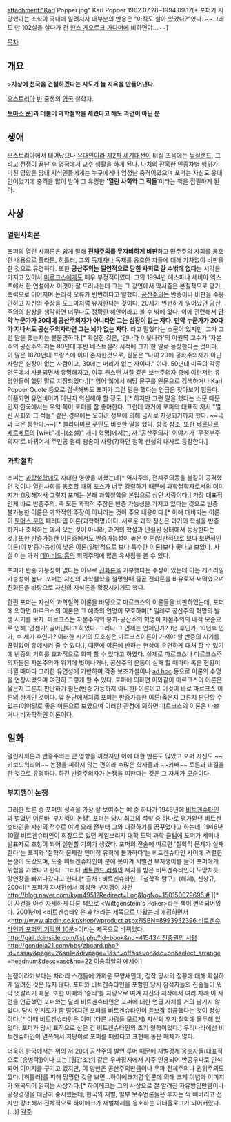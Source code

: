 attachment:"Karl Popper.jpg"
Karl Popper 1902.07.28~1994.09.17[* 포퍼가 사망했다는 소식이 국내에 알려지자 대부분의 반응은 "아직도 살아 있었나?"였다. ~~그래도 만 102살을 살다가 간 [[한스 게오르크 가다머]]에 비하면야...~~]

[[목차]]
== 개요 ==
>'''지상에 천국을 건설하겠다는 시도가 늘 지옥을 만들어낸다.'''

[[오스트리아]] [[빈]] 출생의 [[영국]] 철학자.

'''[[토마스 쿤]]]과 더불어 과학철학을 세웠다고 해도 과언이 아닌 분'''

== 생애 ==
오스트리아에서 태어났으나 [[유대인]]이라 [[제2차 세계대전]]이 터질 즈음에는 [[뉴질랜드]], 그리고 전쟁이 끝난 후 영국에서 교수 생활을 하게 된다. [[나치]]의 잔혹한 인종차별 행위가 미친 영향은 당대 지식인들에게는 누구에게나 엄청난 충격이였으며 포퍼는 자신도 유대인이었기에 충격을 많이 받아 그 유명한 ''''열린 사회와 그 적들''''이라는 책을 집필하게 된다.

== 사상 ==
=== 열린사회론 ===
포퍼의 열린 사회론은 쉽게 말해 '''[[전체주의]]를 무자비하게 비판'''하고 민주주의 사회를 옹호한 내용으로 [[플라톤]], [[히틀러]], 그외 [[독재자]]나 독재를 옹호한 자들에 대해 가차없이 비판을 한 것으로 유명하다. 또한 '''공산주의는 필연적으로 닫힌 사회로 갈 수밖에 없다'''는 시각을 가지고 있어서 [[마르크스]]에게도 매우 부정적이였다. 그의 1994년 에스파냐 세비야 엑스포에서 한 연설에서 이것이 잘 드러나는데 그는 그 강연에서 막시즘은 본질적으로 광기,폭력으로 이어지며 논리적 오류가 빈번하다고 말했다. [[공산주의]]는 반증이나 비판을 수용안하고 자신의 주장을 도그마처럼 유지한다는 것이다. 20세기 빈번하게 일어났던 공산주의의 참상을 생각하면 너무나도 정확한 혜안이라고 볼 수 밖에 없다. 이에 관련해서 '''만약 누군가가 20대에 공산주의자가 아니라면 그는 심장이 없는 자다. 만약 누군가가 20대가 지나서도 공산주의자라면 그는 뇌가 없는 자다.''' 라고 말했다는 소문이 있지만, 그가 그런 말을 했는지는 불분명하다.[* 확실한 것은, '먼나라 이웃나라'의 이원복 교수가 '자본주의 공산주의'라는 80년대 후반 베스트셀러 서적에 그가 한 말로 등장한다는 것이다. 이 말은 1870년대 프랑스에 이미 존재한것으로, 원문은 "나이 20에 공화주의자가 아닌 사람은 심장이 없는 사람이고, 30에는 머리가 없는 자이다." 이다. 50년대 미국의 각종 언론에서 사용되면서 유명해지고, 이후 윈스턴 처칠 같은 보수주의자 중에 이런저런 유명인들이 했던 말로 치장되었다.][* 영어 웹에서 해당 문구를 원문으로 검색하거나 Karl Popper Quote 등으로 검색해봐도 포퍼가 그런 말을 했다는 언급은 찾아보기 힘들다. 이쯤되면 유언비어가 아닌지 의심해야 할 정도. ][* 하지만 그런 말을 했다는 소문 때문인지 한국에서는 우익 쪽이 포퍼를 참 좋아한다. 그런데 과거에 포퍼의 대표적 저서 "열린 사회와 그 적들" 같은 경우에는 오히려 정부에 의해 금서로 지정되기까지 했다. ~~극과 극은 통한다.~~][* [[블라디미르 푸틴]]도 비슷한 말을 했다. 항목 참조. 또한 [[베르나르 베르베르]]의 [wiki:"개미(소설)" 개미 혁명]에서는, 저 '공산주의자' 이야기가 '무정부주의자'로 바뀌어서 주인공 쥘리 팽송이 사랑(?)하던 철학 선생의 대사로 등장한다.]

=== 과학철학 ===
포퍼는 [[과학철학]]에도 지대한 영향을 끼쳤는데[* 역사주의, 전체주의등을 불같이 공격했던 것이나 열린사회를 옹호할 때의 포스가 너무 강렬하기 때문에 과학철학자로서의 이미지가 흐릿해져서 그렇지 포퍼는 본래 과학철학을 본업으로 삼던 사람이다.] 가장 대표적인게 바로 반증주의. 즉 모든 과학적 주장은 반증 가능성을 가지고 있다는 것으로 반증 불가능한 이론은 과학적인 주장이 아니라는 것이 주요 내용이다.[* 이에 대비되는 이론이 [[토머스 쿤]]의 패러다임 이론(과학혁명)이다. 새로운 과학 정신은 과거의 학설을 반증하거나 축적하는 데서 오는 것이 아니라, 과거의 학설과 단절된 상태에서 등장한다는 것.] 또한 반증가능한 이론중에서도 반증가능성이 높은 이론(일반적으로 보다 보편적인 이론)이 반증가능성이 낮은 이론(일반적으로 보다 특수한 이론)보다 좋다고 보았다. 사실 이는 과거 [[데이비드 흄]]의 회의주의에 많은 유사점을 볼 수 있다.

포퍼가 반증 가능성이 없다는 이유로 [[진화론]]을 거부했다는 주장이 있는데 이는 개소리일 가능성이 높다. 포퍼는 자신의 과학철학을 설명할때 줄곧 진화론을 비유로써 써먹었으며 진화론을 바탕으로 자신의 지식론을 확장시키기도 했다.

한편 포퍼는 자신의 과학철학 이론을 바탕으로 마르크스의 이론들을 비판하였는데, 포퍼에 의하면 마르크스의 이론은 그 예측의 언명이 모호하며[* 일례로 공산주의 혁명의 발생 시기를 보자. 마르크스는 자본주의의 붕괴-공산주의 혁명이 자본주의의 내적 모순으로 인해 '언젠가' 일어난다고 하였다. 그러나 그 언제는 언제인가? 1년 후인가, 10년후 인가, 수 세기 후인가? 이러한 시기의 모호성은 마르크스이론이 가져야 할 반증의 시기를 끊임없이 유예시켜 줄 수 있다.], 때문에 이론에 반하는 현상에 유연하게 대처 할 수 있기에 반증의 기회를 효과적으로 회피 할 수 있다고 하였다. 실제로 마르크스나 마르크스주의자들은 자본주의가 위기에 벗어나거나, 공산주의 운동이 실패 할 때마다 혹은 현황이 바뀔 때마다 그러한 유연성에 기반하여 각종 보조가설이나 [[ad hoc]] 등으로 이론의 수명을 연장시켰으며 여전히 그렇게 할 수 있다. 포퍼에 의하면 이와같이 마르크스의 이론은 옳은지 그른지 판단하기 힘든(반증 가능하지 아니한) 이론이고 이것이 바로 마르크스 이론의 한계인 것이다. 앞 문단에서처럼 포퍼는 반증가능한 이론(옳은지 그른지 판단할 수 있는)이야말로 좋은 이론으로 보았으며 이러한 관점에 의하면 마르크스의 이론은 나쁘거나 비과학적인 이론이다.

== 일화 ==
열린사회론과 반증주의는 큰 영향을 끼쳤지만 이에 대한 반론도 많았고 포퍼 자신도 ~~키보드워리어~~ 논쟁을 피하지 않는 편이라 수많은 학자들과 ~~키배~~ 토론과 대결을 한 것으로 유명하다. 하긴 반증주의자가 논쟁을 피한다는 것은 그 자체가 [[모순]]이다.

=== 부지깽이 논쟁 ===
그러한 토론 중 포퍼의 성격을 가장 잘 보여주는 예 중 하나가 1946년에 [[비트겐슈타인]]과 벌였던 이른바 '부지깽이 논쟁'. 포퍼는 당시 최고의 석학 중 하나로 평가받던 비트겐슈타인을 자신의 적수로 여겨 오래 전부터 그와 대결하기를 꿈꾸었다고 하는데, 1946년 10월 비트겐슈타인이 회장으로 있던 케임브리지 대학 도덕 과학 클럽에 포퍼가 세미나 발표자로 초청이 되어 실현할 기회가 생겼다. 포퍼의 진술에 따르면 '철학적 문제가 실재한다'는 포퍼와 '철학적 문제란 언어적 유희에 불과하다'는 비트겐슈타인 사이에 격렬한 논쟁이 오갔으며, 도중 비트겐슈타인이 분에 못이겨 시뻘건 부지깽이를 들어 포퍼에게 위협을 가했다고 한다. 그러다 [[버트런드 러셀]]의 제지를 받은 비트겐슈타인이 도망치듯 강연장을 빠져나갔다고 한다.[* 출처 : 비트겐슈타인 『철학적 탐구』(해제), 신상규, 2004][* 포퍼가 자서전에서 회상한 부지깽이 사건[[http://blog.naver.com/kym4951?Redirect=Log&logNo=150150079695 #]].][* 이 사건을 아주 자세하게 다룬 책으로 <Wittgenstein's Poker>라는 책이 번역되어있다. 2001년에 <비트겐슈타인은 왜?>라는 제목으로 나왔는데 개정하면서 <[[http://www.aladin.co.kr/shop/wproduct.aspx?ISBN=8993952396 비트겐슈타인과 포퍼의 기막힌 10분]]>이라는 제목으로 바뀌었다. [[http://gall.dcinside.com/list.php?id=book&no=415434 진중권의 서평]] [[http://gondola21.com/bbs/zboard.php?id=essay&page=2&sn1=&divpage=1&sn=off&ss=on&sc=on&select_arrange=headnum&desc=asc&no=22 이송희일의 에세이]]]

논쟁이라기보다는 차라리 스캔들에 가까운 모양새인데, 정작 당시의 정황에 대해 확실하게 알려진 것은 많지 않다. 포퍼와 비트겐슈타인을 포함한 당시 참석자들의 진술들이 워낙 엇갈리기 때문. 또한 이때의 '승리'를 자랑으로 여겨 자신의 저작에서 여러 차례 이 사건을 언급했던 포퍼와는 달리 비트겐슈타인은 포퍼에 대한 언급 자체를 거의 남기지 않았다. 당시 인지도가 좀 떨어지던 포퍼를 비트겐슈타인이 [[듣보잡]] 취급했다는 것이 정설이다.[* 이때 비트겐슈타인은 이미 (다른 사람들 모르게) 자신의 후기 철학에 몰두해 있었다. 포퍼가 당시 표적으로 삼은 건 비트겐슈타인의 초기 철학이었다.] 우리나라에선 비트겐슈타인이 열폭해서 지팡이로 포퍼를 때렸다고 표현해 놓은 매체가 많다. 

더욱이 한국에서는 위의 저 20대 공산주의 발언 루머 때문에 재벌경제 옹호자들(대표적으로 [송병락])이나 또는 [월간조선] 같은 우파잡지에서 자주 인용되어 반공우파로 인식되어 이미지를 구기고 있지만, 이 양반은 공산주의만큼이나 우파 전체주의나 권위주의도 깠다. [히틀러]를 피해 망명한 것을 보면...하이에크처럼 언론에 의해 크게 이념과 이미지가 왜곡되어 읽히는 사상가다.[* 하이에크는 그의 사상으로 잘 알려진 자유방임만큼이나 공정경쟁을 대단히 중시했는데, 한국의 재벌, 일부 보수언론들은 후자는 싹 빼버리고 전자만 강조해서 전체적으로 하이에크가 재벌체제를 옹호하는 이데올로그가 되어버렸다.(...)]
[[각주]]
